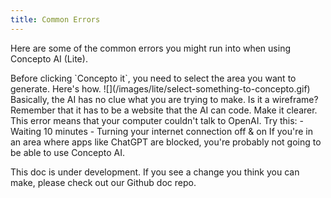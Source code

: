 ```yaml
---
title: Common Errors
---
```


Here are some of the common errors you might run into when using Concepto AI (Lite).

<AccordionGroup>
<Accordion title="Select something to Concepto" icon="object-group" iconType="solid">
    Before clicking `Concepto it`, you need to select the area you want to generate. Here's how.
    ![](/images/lite/select-something-to-concepto.gif)
</Accordion>
<Accordion title="Could not generate a design from your sketch" icon="comment-question" iconType="solid">
    Basically, the AI has no clue what you are trying to make. Is it a wireframe? Remember that it has to be a website that the AI can code. Make it clearer.
</Accordion>
<Accordion title="Could not contact OpenAI" icon="message-slash" iconType="solid">
    This error means that your computer couldn't talk to OpenAI.
    Try this:
    - Waiting 10 minutes
    - Turning your internet connection off & on
    If you're in an area where apps like ChatGPT are blocked, you're probably not going to be able to use Concepto AI.
</Accordion>
</AccordionGroup>

<Warning>This doc is under development. If you see a change you think you can make, please check out our Github doc repo.</Warning>


